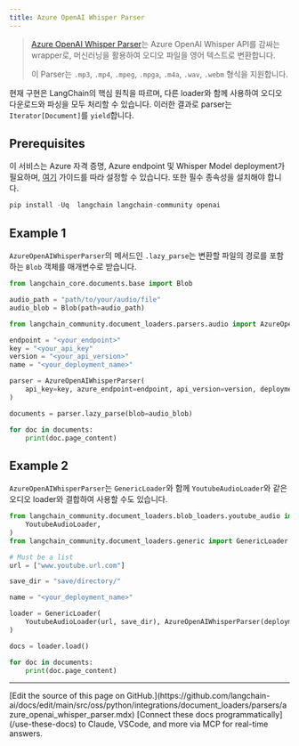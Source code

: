 ```yaml
---
title: Azure OpenAI Whisper Parser
---
```


>[Azure OpenAI Whisper Parser](https://learn.microsoft.com/en-us/azure/ai-services/speech-service/whisper-overview)는 Azure OpenAI Whisper API를 감싸는 wrapper로, 머신러닝을 활용하여 오디오 파일을 영어 텍스트로 변환합니다.
>
>이 Parser는 `.mp3`, `.mp4`, `.mpeg`, `.mpga`, `.m4a`, `.wav`, `.webm` 형식을 지원합니다.

현재 구현은 LangChain의 핵심 원칙을 따르며, 다른 loader와 함께 사용하여 오디오 다운로드와 파싱을 모두 처리할 수 있습니다. 이러한 결과로 parser는 `Iterator[Document]`를 `yield`합니다.

## Prerequisites

이 서비스는 Azure 자격 증명, Azure endpoint 및 Whisper Model deployment가 필요하며, [여기](https://learn.microsoft.com/en-us/azure/ai-services/openai/whisper-quickstart?tabs=command-line%2Cpython-new%2Cjavascript&pivots=programming-language-python) 가이드를 따라 설정할 수 있습니다. 또한 필수 종속성을 설치해야 합니다.

```python
pip install -Uq  langchain langchain-community openai
```

## Example 1

`AzureOpenAIWhisperParser`의 메서드인 `.lazy_parse`는 변환할 파일의 경로를 포함하는 `Blob` 객체를 매개변수로 받습니다.

```python
from langchain_core.documents.base import Blob

audio_path = "path/to/your/audio/file"
audio_blob = Blob(path=audio_path)
```

```python
from langchain_community.document_loaders.parsers.audio import AzureOpenAIWhisperParser

endpoint = "<your_endpoint>"
key = "<your_api_key"
version = "<your_api_version>"
name = "<your_deployment_name>"

parser = AzureOpenAIWhisperParser(
    api_key=key, azure_endpoint=endpoint, api_version=version, deployment_name=name
)
```

```python
documents = parser.lazy_parse(blob=audio_blob)
```

```python
for doc in documents:
    print(doc.page_content)
```

## Example 2

`AzureOpenAIWhisperParser`는 `GenericLoader`와 함께 `YoutubeAudioLoader`와 같은 오디오 loader와 결합하여 사용할 수도 있습니다.

```python
from langchain_community.document_loaders.blob_loaders.youtube_audio import (
    YoutubeAudioLoader,
)
from langchain_community.document_loaders.generic import GenericLoader
```

```python
# Must be a list
url = ["www.youtube.url.com"]

save_dir = "save/directory/"
```

```python
name = "<your_deployment_name>"

loader = GenericLoader(
    YoutubeAudioLoader(url, save_dir), AzureOpenAIWhisperParser(deployment_name=name)
)

docs = loader.load()
```

```python
for doc in documents:
    print(doc.page_content)
```

---

<Callout icon="pen-to-square" iconType="regular">
    [Edit the source of this page on GitHub.](https://github.com/langchain-ai/docs/edit/main/src/oss/python/integrations/document_loaders/parsers/azure_openai_whisper_parser.mdx)
</Callout>
<Tip icon="terminal" iconType="regular">
    [Connect these docs programmatically](/use-these-docs) to Claude, VSCode, and more via MCP for    real-time answers.
</Tip>
